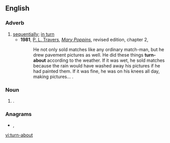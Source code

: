 {{also|turnabout|turn about}}
==English==

===Adverb===
{{en-adv|head=[[turn]]-[[about]]|-}}

# [[sequentially]]; [[in turn]]
#* '''1981''', [[w:P. L. Travers|P. L. Travers]], [[w:Mary Poppins|''Mary Poppins'']], revised edition, chapter 2,
#*: He not only sold matches like any ordinary match-man, but he drew pavement pictures as well. He did these things '''turn-about''' according to the weather. If it was wet, he sold matches because the rain would have washed away his pictures if he had painted them. If it was fine, he was on his knees all day, making pictures...&nbsp;.

===Noun===
{{en-noun}}

# {{alternative spelling of|turnabout|lang=en}}.

===Anagrams===
* {{l|en|about turn}}, {{l|en|about-turn}}

[[vi:turn-about]]